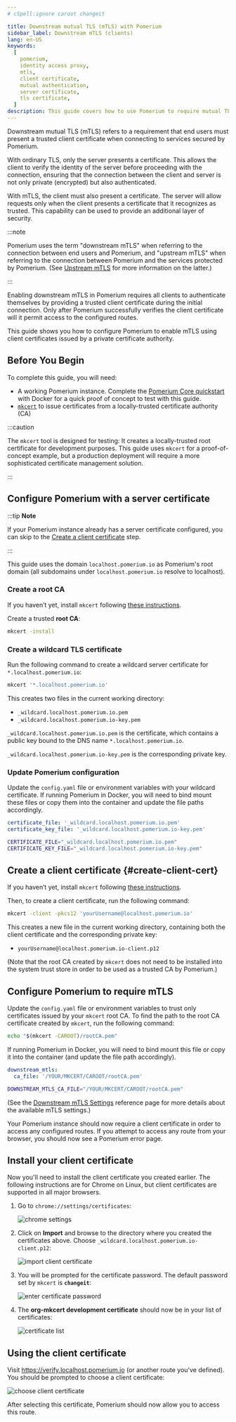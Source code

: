 ```yaml
---
# cSpell:ignore caroot changeit

title: Downstream mutual TLS (mTLS) with Pomerium
sidebar_label: Downstream mTLS (clients)
lang: en-US
keywords:
  [
    pomerium,
    identity access proxy,
    mtls,
    client certificate,
    mutual authentication,
    server certificate,
    tls certificate,
  ]
description: This guide covers how to use Pomerium to require mutual TLS authentication (mTLS) for end users, using client certificates with a custom certificate authority.
---
```



Downstream mutual TLS (mTLS) refers to a requirement that end users must present a trusted client certificate when connecting to services secured by Pomerium.

With ordinary TLS, only the server presents a certificate. This allows the client to verify the identity of the server before proceeding with the connection, ensuring that the connection between the client and server is not only private (encrypted) but also authenticated.

With mTLS, the client must also present a certificate. The server will allow requests only when the client presents a certificate that it recognizes as trusted. This capability can be used to provide an additional layer of security.

:::note

Pomerium uses the term "downstream mTLS" when referring to the connection between end users and Pomerium, and "upstream mTLS" when referring to the connection between Pomerium and the services protected by Pomerium. (See [Upstream mTLS](/docs/capabilities/mtls-services) for more information on the latter.)

:::

Enabling downstream mTLS in Pomerium requires all clients to authenticate themselves by providing a trusted client certificate during the initial connection. Only after Pomerium successfully verifies the client certificate will it permit access to the configured routes.

This guide shows you how to configure Pomerium to enable mTLS using client certificates issued by a private certificate authority.

## Before You Begin

To complete this guide, you will need:

- A working Pomerium instance. Complete the [Pomerium Core quickstart](/docs/quickstart) with Docker for a quick proof of concept to test with this guide.
- [`mkcert`](https://github.com/FiloSottile/mkcert#installation) to issue certificates from a locally-trusted certificate authority (CA)

:::caution

The `mkcert` tool is designed for testing: It creates a locally-trusted root certificate for development purposes. This guide uses `mkcert` for a proof-of-concept example, but a production deployment will require a more sophisticated certificate management solution.

:::

## Configure Pomerium with a server certificate

:::tip **Note**

If your Pomerium instance already has a server certificate configured, you can skip to the [Create a client certificate](#create-client-cert) step.

:::

This guide uses the domain `localhost.pomerium.io` as Pomerium's root domain (all subdomains under `localhost.pomerium.io` resolve to localhost).

### Create a root CA

If you haven’t yet, install `mkcert` following [these instructions](https://github.com/FiloSottile/mkcert#installation).

Create a trusted **root CA**:

```bash
mkcert -install
```

### Create a wildcard TLS certificate

Run the following command to create a wildcard server certificate for `*.localhost.pomerium.io`:

```bash
mkcert '*.localhost.pomerium.io'
```

This creates two files in the current working directory:

- `_wildcard.localhost.pomerium.io.pem`
- `_wildcard.localhost.pomerium.io-key.pem`

`_wildcard.localhost.pomerium.io.pem` is the certificate, which contains a public key bound to the DNS name `*.localhost.pomerium.io`.

`_wildcard.localhost.pomerium.io-key.pem` is the corresponding private key.

### Update Pomerium configuration

Update the `config.yaml` file or environment variables with your wildcard certificate. If running Pomerium in Docker, you will need to bind mount these files or copy them into the container and update the file paths accordingly.

<Tabs groupId="config-type">
<TabItem value="config.yaml">

```yaml
certificate_file: '_wildcard.localhost.pomerium.io.pem'
certificate_key_file: '_wildcard.localhost.pomerium.io-key.pem'
```

</TabItem>
<TabItem value="Environment Variables" label="Environment Variables">

```bash
CERTIFICATE_FILE="_wildcard.localhost.pomerium.io.pem"
CERTIFICATE_KEY_FILE="_wildcard.localhost.pomerium.io-key.pem"
```

</TabItem>
</Tabs>

## Create a client certificate {#create-client-cert}

If you haven’t yet, install `mkcert` following [these instructions](https://github.com/FiloSottile/mkcert#installation).

Then, to create a client certificate, run the following command:

```bash
mkcert -client -pkcs12 'yourUsername@localhost.pomerium.io'
```

This creates a new file in the current working directory, containing both the client certificate and the corresponding private key:

- `yourUsername@localhost.pomerium.io-client.p12`

(Note that the root CA created by `mkcert` does not need to be installed into the system trust store in order to be used as a trusted CA by Pomerium.)

## Configure Pomerium to require mTLS

Update the `config.yaml` file or environment variables to trust only certificates issued by your `mkcert` root CA. To find the path to the root CA certificate created by `mkcert`, run the following command:

```bash
echo "$(mkcert -CAROOT)/rootCA.pem"
```

If running Pomerium in Docker, you will need to bind mount this file or copy it into the container (and update the file path accordingly).

<Tabs groupId="config-type">
<TabItem value="config.yaml" label="config.yaml">

```yaml
downstream_mtls:
  ca_file: '/YOUR/MKCERT/CAROOT/rootCA.pem'
```

</TabItem>
<TabItem value="Environment Variables" label="Environment Variables">

```bash
DOWNSTREAM_MTLS_CA_FILE="/YOUR/MKCERT/CAROOT/rootCA.pem"
```

</TabItem>
</Tabs>

(See the [Downstream mTLS Settings](/docs/reference/downstream-mtls-settings) reference page for more details about the available mTLS settings.)

Your Pomerium instance should now require a client certificate in order to access any configured routes. If you attempt to access any route from your browser, you should now see a Pomerium error page.

## Install your client certificate

Now you'll need to install the client certificate you created earlier. The following instructions are for Chrome on Linux, but client certificates are supported in all major browsers.

1. Go to `chrome://settings/certificates`:

   ![chrome settings](img/mtls/01-chrome-settings-certificates.png)

1. Click on **Import** and browse to the directory where you created the certificates above. Choose `_wildcard.localhost.pomerium.io-client.p12`:

   ![import client certificate](img/mtls/02-import-client-certificate.png)

1. You will be prompted for the certificate password. The default password set by `mkcert` is **`changeit`**:

   ![enter certificate password](img/mtls/03-enter-certificate-password.png)

1. The **org-mkcert development certificate** should now be in your list of certificates:

   ![certificate list](img/mtls/04-certificate-list.png)

## Using the client certificate

Visit https://verify.localhost.pomerium.io (or another route you've defined). You should be prompted to choose a client certificate:

![choose client certificate](img/mtls/05-select-client-certificate.png)

After selecting this certificate, Pomerium should now allow you to access this route.
